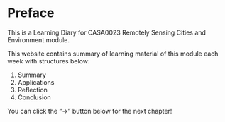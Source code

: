 # Preface {.unnumbered}

This is a Learning Diary for CASA0023 Remotely Sensing Cities and Environment module.

This website contains summary of learning material of this module each week with structures below:

1.  Summary
2.  Applications
3.  Reflection
4.  Conclusion

::: {.callout-note}

You can click the "-\>" button below for the next chapter!

:::
